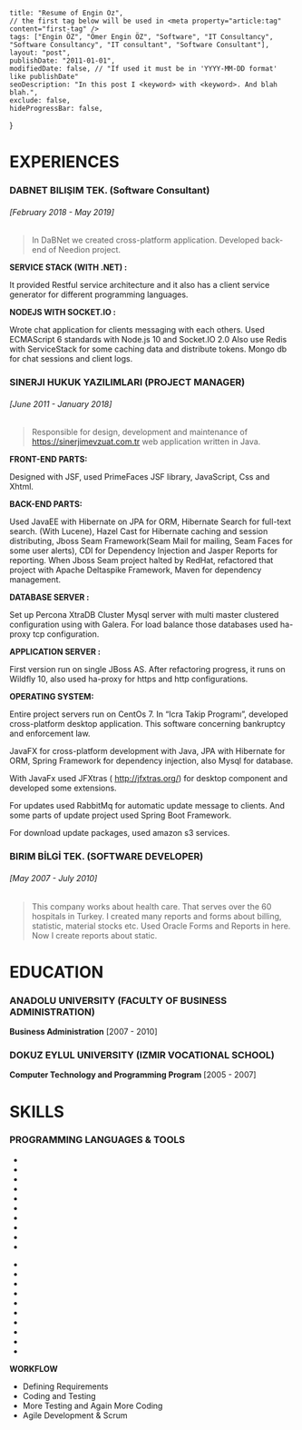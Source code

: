     title: "Resume of Engin Öz",
    // the first tag below will be used in <meta property="article:tag" content="first-tag" />
    tags: ["Engin ÖZ", "Ömer Engin ÖZ", "Software", "IT Consultancy", "Software Consultancy", "IT consultant", "Software Consultant"],
    layout: "post",
    publishDate: "2011-01-01",
    modifiedDate: false, // "If used it must be in 'YYYY-MM-DD format' like publishDate"
    seoDescription: "In this post I <keyword> with <keyword>. And blah blah.",
    exclude: false,
    hideProgressBar: false,
}

# EXPERIENCES

### DABNET BILIŞIM TEK. (Software Consultant)
###### [February 2018 - May 2019]
> In DaBNet we created cross-platform application. Developed back-end of Needion project.

**SERVICE STACK (WITH .NET) :**

It provided Restful service architecture and it also has a client service generator for different programming languages.

**NODEJS WITH SOCKET.IO :**

Wrote chat application for clients messaging with each others. Used ECMAScript 6 standards with Node.js 10 and Socket.IO 2.0
Also use Redis with ServiceStack for some caching data and distribute tokens. Mongo db for chat sessions and client logs.

### SINERJI HUKUK YAZILIMLARI (PROJECT MANAGER)
###### [June 2011 - January 2018]

> Responsible for design, development and maintenance of https://sinerjimevzuat.com.tr web application written in Java.

**FRONT-END PARTS:**

Designed with JSF, used PrimeFaces JSF library, JavaScript, Css and Xhtml.

**BACK-END PARTS:**

Used JavaEE with Hibernate on JPA for ORM, Hibernate Search for full-text search. (With Lucene), Hazel Cast for Hibernate caching and session distributing, Jboss Seam Framework(Seam Mail for mailing, Seam Faces for some user alerts), CDI for Dependency Injection and Jasper Reports for reporting. When Jboss Seam project halted by RedHat, refactored that project with Apache Deltaspike Framework, Maven for dependency management.

**DATABASE SERVER :**

Set up Percona XtraDB Cluster Mysql server with multi master clustered configuration using with Galera. For load balance those databases used ha-proxy tcp configuration.

**APPLICATION SERVER :**

First version run on single JBoss AS. After refactoring progress, it runs on Wildfly 10, also used ha-proxy for https and http configurations.

**OPERATING SYSTEM:**

Entire project servers run on CentOs 7.
In “Icra Takip Programı”, developed cross-platform desktop application. This software concerning bankruptcy and enforcement law.

JavaFX for cross-platform development with Java, JPA with Hibernate for ORM, Spring Framework for dependency injection, also Mysql for database.

With JavaFx used JFXtras ( http://jfxtras.org/) for desktop component and developed some extensions.

For updates used RabbitMq for automatic update message to clients. And some parts of update project used Spring Boot Framework.

For download update packages, used amazon s3 services.

### BIRIM BİLGİ TEK. (SOFTWARE DEVELOPER)
###### [May 2007 - July 2010]

> This company works about health care. That serves over the 60 hospitals in Turkey. I created many reports and forms about billing, statistic, material stocks etc. Used Oracle Forms and Reports in here. Now I create reports about static.

# EDUCATION

### ANADOLU UNIVERSITY (FACULTY OF BUSINESS ADMINISTRATION)
**Business Administration** [2007 - 2010]

### DOKUZ EYLUL UNIVERSITY (IZMIR VOCATIONAL SCHOOL)
**Computer Technology and Programming Program** [2005 - 2007]

# SKILLS

### PROGRAMMING LANGUAGES & TOOLS

<ul class="list-inline list-icons">
<li class="list-inline-item">
<i class="devicons devicons-java"></i>
</li>
<li class="list-inline-item">
<i class="devicons devicons-netmagazine"></i>
</li>
<li class="list-inline-item">
<i class="devicons devicons-php"></i>
</li>
<li class="list-inline-item">
<i class="devicons devicons-nodejs"></i>
</li>
<li class="list-inline-item">
<i class="devicons devicons-javascript"></i>
</li>
<li class="list-inline-item">
<i class="devicon-oracle-original"></i>
</li>
<li class="list-inline-item">
<i class="devicons devicons-mysql"></i>
</li>
<li class="list-inline-item">
<i class="devicons devicons-mongodb"></i>
</li>
<li class="list-inline-item">
<i class="devicons devicons-redis"></i>
</li>
<li class="list-inline-item">
<i class="devicon-intellij-plain"></i>
</li>
</ul>
<ul class="list-inline list-icons">
<li class="list-inline-item">
<i class="devicons devicons-linux"></i>
</li>
<li class="list-inline-item">
<i class="devicons devicons-redhat"></i>
</li>
<li class="list-inline-item">
<i class="devicons devicons-ubuntu"></i>
</li>
<li class="list-inline-item">
<i class="devicons devicons-debian"></i>
</li>
<li class="list-inline-item">
<i class="devicons devicons-nginx"></i>
</li>
<li class="list-inline-item">
<i class="devicon-apache-plain"></i>
</li>
<li class="list-inline-item">
<i class="devicon-gradle-plain"></i>
</li>
<li class="list-inline-item">
<i class="devicons devicons-npm"></i>
</li>
<li class="list-inline-item">
<i class="devicon-bower-plain"></i>
</li>
<li class="list-inline-item">
<i class="devicons devicons-eclipse"></i>
</li>
</ul>     
         

**WORKFLOW**
- Defining Requirements
- Coding and Testing
- More Testing and Again More Coding
- Agile Development & Scrum